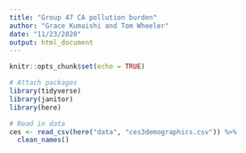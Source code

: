 ```yaml
---
title: "Group 47 CA pollution burden"
author: "Grace Kumaishi and Tom Wheeler"
date: "11/23/2020"
output: html_document
---
```


```r
knitr::opts_chunk$set(echo = TRUE)

# Attach packages
library(tidyverse)
library(janitor)
library(here)
```

```r
# Read in data
ces <- read_csv(here("data", "ces3demographics.csv")) %>%
  clean_names()
```

